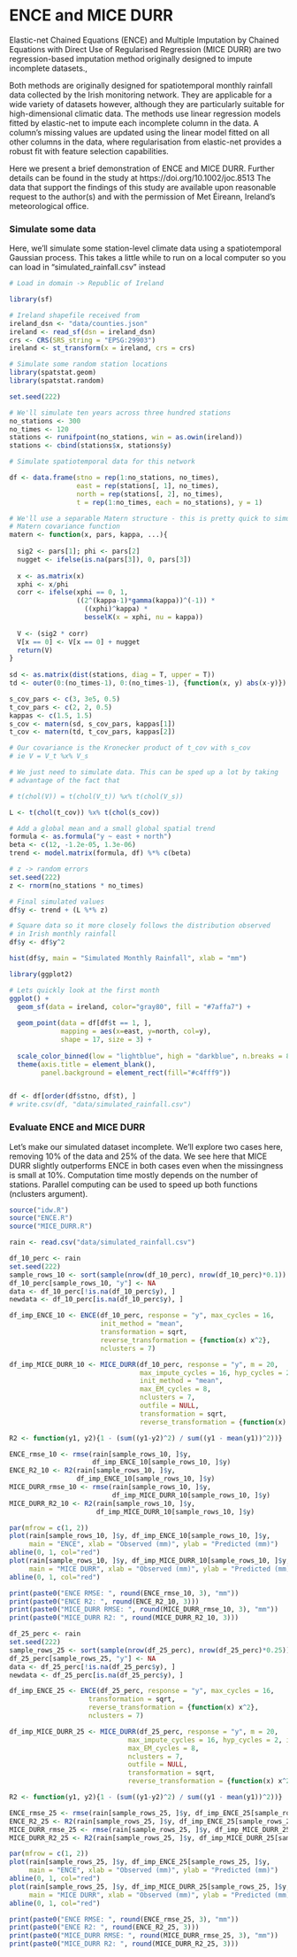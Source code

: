 
# ENCE and MICE DURR

Elastic-net Chained Equations (ENCE) and Multiple Imputation by Chained Equations with Direct Use of Regularised Regression (MICE DURR) are two regression-based imputation method originally designed to impute incomplete datasets., 

Both methods are originally designed for spatiotemporal monthly rainfall data collected by the Irish monitoring network. They are applicable for a wide variety of datasets however, although they are particularly suitable for high-dimensional climatic data.
The methods use linear regression models fitted by elastic-net to impute each incomplete column in the data. A column's missing values are updated using the linear model fitted on all other columns in the data, where regularisation from elastic-net provides a robust fit with feature selection capabilities.

Here we present a brief demonstration of ENCE and MICE DURR. Further details can be found in the study at https://doi.org/10.1002/joc.8513
The data that support the findings of this study are available upon reasonable request to the author(s) and with the permission of Met Éireann, Ireland's meteorological office.


### Simulate some data

Here, we'll simulate some station-level climate data using a spatiotemporal Gaussian process. 
This takes a little while to run on a local computer so you can load in "simulated_rainfall.csv" instead

```r

# Load in domain -> Republic of Ireland

library(sf)

# Ireland shapefile received from 
ireland_dsn <- "data/counties.json"
ireland <- read_sf(dsn = ireland_dsn)
crs <- CRS(SRS_string = "EPSG:29903")
ireland <- st_transform(x = ireland, crs = crs)

# Simulate some random station locations
library(spatstat.geom)
library(spatstat.random)

set.seed(222)

# We'll simulate ten years across three hundred stations
no_stations <- 300
no_times <- 120
stations <- runifpoint(no_stations, win = as.owin(ireland))
stations <- cbind(stations$x, stations$y)

# Simulate spatiotemporal data for this network

df <- data.frame(stno = rep(1:no_stations, no_times),
                 east = rep(stations[, 1], no_times),
                 north = rep(stations[, 2], no_times), 
                 t = rep(1:no_times, each = no_stations), y = 1)

# We'll use a separable Matern structure - this is pretty quick to simulate
# Matern covariance function
matern <- function(x, pars, kappa, ...){
  
  sig2 <- pars[1]; phi <- pars[2]
  nugget <- ifelse(is.na(pars[3]), 0, pars[3])
  
  x <- as.matrix(x)
  xphi <- x/phi
  corr <- ifelse(xphi == 0, 1,
                 ((2^(kappa-1)*gamma(kappa))^(-1)) *
                   ((xphi)^kappa) *
                   besselK(x = xphi, nu = kappa))
  
  V <- (sig2 * corr)
  V[x == 0] <- V[x == 0] + nugget
  return(V)
}
  
sd <- as.matrix(dist(stations, diag = T, upper = T))
td <- outer(0:(no_times-1), 0:(no_times-1), {function(x, y) abs(x-y)})

s_cov_pars <- c(3, 3e5, 0.5)
t_cov_pars <- c(2, 2, 0.5)
kappas <- c(1.5, 1.5)
s_cov <- matern(sd, s_cov_pars, kappas[1])
t_cov <- matern(td, t_cov_pars, kappas[2])

# Our covariance is the Kronecker product of t_cov with s_cov
# ie V = V_t %x% V_s

# We just need to simulate data. This can be sped up a lot by taking 
# advantage of the fact that

# t(chol(V)) = t(chol(V_t)) %x% t(chol(V_s))

L <- t(chol(t_cov)) %x% t(chol(s_cov))

# Add a global mean and a small global spatial trend
formula <- as.formula("y ~ east + north")
beta <- c(12, -1.2e-05, 1.3e-06)
trend <- model.matrix(formula, df) %*% c(beta)

# z -> random errors
set.seed(222)
z <- rnorm(no_stations * no_times)

# Final simulated values
df$y <- trend + (L %*% z)

# Square data so it more closely follows the distribution observed
# in Irish monthly rainfall
df$y <- df$y^2

hist(df$y, main = "Simulated Monthly Rainfall", xlab = "mm")

library(ggplot2)

# Lets quickly look at the first month
ggplot() +
  geom_sf(data = ireland, color="gray80", fill = "#7affa7") +
  
  geom_point(data = df[df$t == 1, ],
             mapping = aes(x=east, y=north, col=y), 
             shape = 17, size = 3) + 
  
  scale_color_binned(low = "lightblue", high = "darkblue", n.breaks = 8) +
  theme(axis.title = element_blank(),
        panel.background = element_rect(fill="#c4fff9"))


df <- df[order(df$stno, df$t), ]
# write.csv(df, "data/simulated_rainfall.csv")

```

### Evaluate ENCE and MICE DURR

Let's make our simulated dataset incomplete. We'll explore two cases here, removing 10% of the data and 25% of the data. We see here that MICE DURR slightly outperforms ENCE in both cases even when the missingness is small at 10%.
Computation time mostly depends on the number of stations. Parallel computing can be used to speed up both functions (nclusters argument).

```r

source("idw.R")
source("ENCE.R")
source("MICE_DURR.R")

rain <- read.csv("data/simulated_rainfall.csv")

df_10_perc <- rain
set.seed(222)
sample_rows_10 <- sort(sample(nrow(df_10_perc), nrow(df_10_perc)*0.1))
df_10_perc[sample_rows_10, "y"] <- NA
data <- df_10_perc[!is.na(df_10_perc$y), ]
newdata <- df_10_perc[is.na(df_10_perc$y), ]

df_imp_ENCE_10 <- ENCE(df_10_perc, response = "y", max_cycles = 16,
                       init_method = "mean",
                       transformation = sqrt,
                       reverse_transformation = {function(x) x^2}, 
                       nclusters = 7)

df_imp_MICE_DURR_10 <- MICE_DURR(df_10_perc, response = "y", m = 20,
                                 max_impute_cycles = 16, hyp_cycles = 2, 
                                 init_method = "mean",
                                 max_EM_cycles = 8, 
                                 nclusters = 7,
                                 outfile = NULL,
                                 transformation = sqrt,
                                 reverse_transformation = {function(x) x^2})

R2 <- function(y1, y2){1 - (sum((y1-y2)^2) / sum((y1 - mean(y1))^2))}

ENCE_rmse_10 <- rmse(rain[sample_rows_10, ]$y, 
                     df_imp_ENCE_10[sample_rows_10, ]$y)
ENCE_R2_10 <- R2(rain[sample_rows_10, ]$y, 
                 df_imp_ENCE_10[sample_rows_10, ]$y)
MICE_DURR_rmse_10 <- rmse(rain[sample_rows_10, ]$y, 
                          df_imp_MICE_DURR_10[sample_rows_10, ]$y)
MICE_DURR_R2_10 <- R2(rain[sample_rows_10, ]$y, 
                      df_imp_MICE_DURR_10[sample_rows_10, ]$y)

par(mfrow = c(1, 2))
plot(rain[sample_rows_10, ]$y, df_imp_ENCE_10[sample_rows_10, ]$y, 
     main = "ENCE", xlab = "Observed (mm)", ylab = "Predicted (mm)")
abline(0, 1, col="red")
plot(rain[sample_rows_10, ]$y, df_imp_MICE_DURR_10[sample_rows_10, ]$y,
     main = "MICE DURR", xlab = "Observed (mm)", ylab = "Predicted (mm)")
abline(0, 1, col="red")

print(paste0("ENCE RMSE: ", round(ENCE_rmse_10, 3), "mm"))
print(paste0("ENCE R2: ", round(ENCE_R2_10, 3)))
print(paste0("MICE_DURR RMSE: ", round(MICE_DURR_rmse_10, 3), "mm"))
print(paste0("MICE_DURR R2: ", round(MICE_DURR_R2_10, 3)))

```


```r

df_25_perc <- rain
set.seed(222)
sample_rows_25 <- sort(sample(nrow(df_25_perc), nrow(df_25_perc)*0.25))
df_25_perc[sample_rows_25, "y"] <- NA
data <- df_25_perc[!is.na(df_25_perc$y), ]
newdata <- df_25_perc[is.na(df_25_perc$y), ]

df_imp_ENCE_25 <- ENCE(df_25_perc, response = "y", max_cycles = 16,
                    transformation = sqrt,
                    reverse_transformation = {function(x) x^2}, 
                    nclusters = 7)

df_imp_MICE_DURR_25 <- MICE_DURR(df_25_perc, response = "y", m = 20,
                              max_impute_cycles = 16, hyp_cycles = 2, init_method = "mean",
                              max_EM_cycles = 8, 
                              nclusters = 7,
                              outfile = NULL,
                              transformation = sqrt,
                              reverse_transformation = {function(x) x^2})

R2 <- function(y1, y2){1 - (sum((y1-y2)^2) / sum((y1 - mean(y1))^2))}

ENCE_rmse_25 <- rmse(rain[sample_rows_25, ]$y, df_imp_ENCE_25[sample_rows_25, ]$y)
ENCE_R2_25 <- R2(rain[sample_rows_25, ]$y, df_imp_ENCE_25[sample_rows_25, ]$y)
MICE_DURR_rmse_25 <- rmse(rain[sample_rows_25, ]$y, df_imp_MICE_DURR_25[sample_rows_25, ]$y)
MICE_DURR_R2_25 <- R2(rain[sample_rows_25, ]$y, df_imp_MICE_DURR_25[sample_rows_25, ]$y)

par(mfrow = c(1, 2))
plot(rain[sample_rows_25, ]$y, df_imp_ENCE_25[sample_rows_25, ]$y, 
     main = "ENCE", xlab = "Observed (mm)", ylab = "Predicted (mm)")
abline(0, 1, col="red")
plot(rain[sample_rows_25, ]$y, df_imp_MICE_DURR_25[sample_rows_25, ]$y,
     main = "MICE DURR", xlab = "Observed (mm)", ylab = "Predicted (mm)")
abline(0, 1, col="red")

print(paste0("ENCE RMSE: ", round(ENCE_rmse_25, 3), "mm"))
print(paste0("ENCE R2: ", round(ENCE_R2_25, 3)))
print(paste0("MICE_DURR RMSE: ", round(MICE_DURR_rmse_25, 3), "mm"))
print(paste0("MICE_DURR R2: ", round(MICE_DURR_R2_25, 3)))

```

